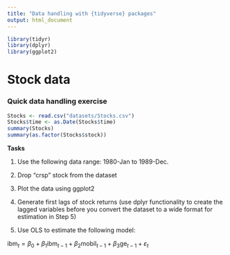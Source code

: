 ---
title: "Data handling with {tidyverse} packages"
output: html_document
---

```{r}
library(tidyr)
library(dplyr)
library(ggplot2)
```

# Stock data

### Quick data handling exercise

```{r}
Stocks <- read.csv("datasets/Stocks.csv")
Stocks$time <- as.Date(Stocks$time)
summary(Stocks)
summary(as.factor(Stocks$stock))
```

**Tasks**

1. Use the following data range: 1980-Jan to 1989-Dec.

2. Drop "crsp" stock from the dataset

3. Plot the data using ggplot2

4. Generate first lags of stock returns (use dplyr functionality to create the lagged variables before you convert the dataset to a wide format for estimation in Step 5)

5. Use OLS to estimate the following model:

$\text{ibm}_t = \beta_0 + \beta_1 \text{ibm}_{t-1} + \beta_2 \text{mobil}_{t-1} + \beta_3 \text{ge}_{t-1} + \varepsilon_t$

 

    

```{r}

```
